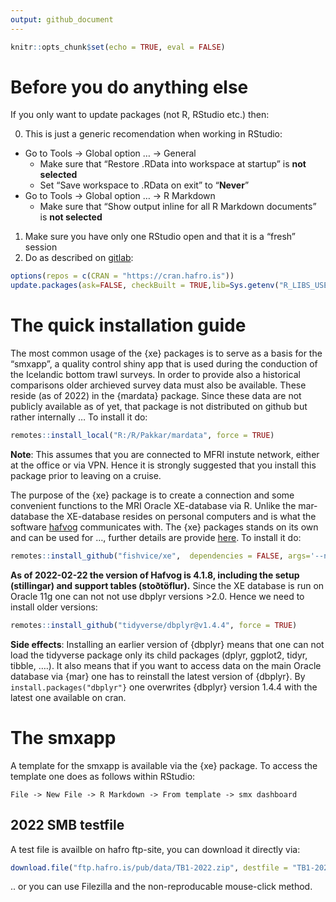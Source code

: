 ```yaml
---
output: github_document
---
```


```r
knitr::opts_chunk$set(echo = TRUE, eval = FALSE)
```

# Before you do anything else

If you only want to update packages (not R, RStudio etc.) then:

0) This is just a generic recomendation when working in RStudio:
  * Go to Tools -> Global option ... -> General
    * Make sure that "Restore .RData into workspace at startup" is **not selected**
    * Set "Save workspace to .RData on exit" to "**Never**"
  * Go to Tools -> Global option ... -> R Markdown
    * Make sure that "Show output inline for all R Markdown documents" is **not selected**
1) Make sure you have only one RStudio open and that it is a "fresh" session
2) Do as described on [gitlab](https://gitlab.hafogvatn.is/-/snippets/3):

```r
options(repos = c(CRAN = "https://cran.hafro.is"))
update.packages(ask=FALSE, checkBuilt = TRUE,lib=Sys.getenv("R_LIBS_USER"))
```

# The quick installation guide

The most common usage of the {xe} packages is to serve as a basis for the "smxapp", a quality control shiny app that is used during the conduction of the Icelandic bottom trawl surveys. In order to provide also a historical comparisons older archieved survey data must also be available. These reside (as of 2022) in the {mardata} package. Since these data are not publicly available as of yet, that package is not distributed on github but rather internally ... To install it do:

```r
remotes::install_local("R:/R/Pakkar/mardata", force = TRUE)
```

**Note**: This assumes that you are connected to MFRI instute network, either at the office or via VPN. Hence it is strongly suggested that you install this package prior to leaving on a cruise.

The purpose of the {xe} package is to create a connection and some convenient functions to the MRI Oracle XE-database via R. Unlike the mar-database the XE-database resides on personal computers and is what the software [hafvog](https://heima.hafro.is/~darri/hafvog_vefur) communicates with. The {xe} packages stands on its own and can be used for ..., further details are provide [here](https://heima.hafro.is/~einarhj/xe/articles/overview_xe.html). To install it do:

```r
remotes::install_github("fishvice/xe",  dependencies = FALSE, args='--no-multiarch')
```

**As of 2022-02-22 the version of Hafvog is 4.1.8, including the setup (stillingar) and support tables (stoðtöflur).** Since the XE database is run on Oracle 11g one can not not use dbplyr versions >2.0. Hence we need to install older versions:

```r
remotes::install_github("tidyverse/dbplyr@v1.4.4", force = TRUE)
```

**Side effects**: Installing an earlier version of {dbplyr} means that one can not load the tidyverse package only its child packages (dplyr, ggplot2, tidyr, tibble, ....). It also means that if you want to access data on the main Oracle database via {mar} one has to reinstall the latest version of {dbplyr}. By  `install.packages("dbplyr"}` one overwrites {dbplyr} version 1.4.4 with the latest one available on cran.


# The smxapp

A template for the smxapp is available via the {xe} package. To access the template one does as follows within RStudio:

```
File -> New File -> R Markdown -> From template -> smx dashboard
```

## 2022 SMB testfile

A test file is availble on hafro ftp-site, you can download it directly via:

```r
download.file("ftp.hafro.is/pub/data/TB1-2022.zip", destfile = "TB1-2022.zip")
```

.. or you can use Filezilla and the non-reproducable mouse-click method.
